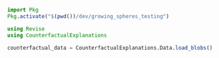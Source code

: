 ```julia
import Pkg
Pkg.activate("$(pwd())/dev/growing_spheres_testing")

using Revise
using CounterfactualExplanations
```

```julia
counterfactual_data = CounterfactualExplanations.Data.load_blobs()
```

```julia

```